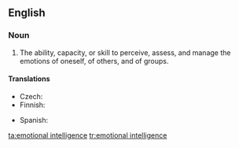 ==English==
{{wikipedia}}
===Noun===
{{en-noun|-|sg=[[emotional]] [[intelligence]]}}

# {{psychology}} The ability, capacity, or skill to perceive, assess, and manage the emotions of oneself, of others, and of groups.

====Translations====
{{trans-top|ability}}
* Czech: {{t-|cs|emoční inteligence|f}}
* Finnish: {{t-|fi|tunneäly}}
{{trans-mid}}
* Spanish: {{t+|es|inteligencia emocional|f}}
{{trans-bottom}}

[[ta:emotional intelligence]]
[[tr:emotional intelligence]]